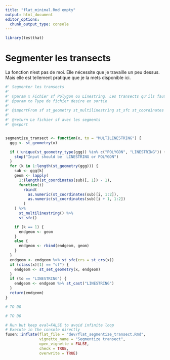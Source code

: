 ```yaml
---
title: "flat_minimal.Rmd empty"
output: html_document
editor_options: 
  chunk_output_type: console
---
```


```r
library(testthat)

```

<!--
 You need to run the 'description' chunk in the '0-dev_history.Rmd' file before continuing your code there.
-->

# Segmenter les transects

La fonction n'est pas de moi. Elle nécessite que je travaille un peu dessus. Mais elle est tellement pratique que je la mets disponible ici.

```r

#' Segmenter les transects
#'
#' @param x Fichier sf Polygon ou Linestring. Les transects qu'ils faut découper en segments 
#' @param to Type de fichier desire en sortie
#'
#' @importFrom sf st_geometry st_multilinestring st_sfc st_coordinates st_set_geometry st_cast st_crs st_geometry_type
#'
#' @return Le fichier sf avec les segments
#' @export


segmentize_transect <- function(x, to = "MULTILINESTRING") {
  ggg <- st_geometry(x)

  if (!unique(st_geometry_type(ggg)) %in% c("POLYGON", "LINESTRING")) {
    stop("Input should be  LINESTRING or POLYGON")
  }
  for (k in 1:length(st_geometry(ggg))) {
    sub <- ggg[k]
    geom <- lapply(
      1:(length(st_coordinates(sub)[, 1]) - 1),
      function(i)
        rbind(
          as.numeric(st_coordinates(sub)[i, 1:2]),
          as.numeric(st_coordinates(sub)[i + 1, 1:2])
        )
    ) %>%
      st_multilinestring() %>%
      st_sfc()

    if (k == 1) {
      endgeom <- geom
    }
    else {
      endgeom <- rbind(endgeom, geom)
    }
  }
  endgeom <- endgeom %>% st_sfc(crs = st_crs(x))
  if (class(x)[1] == "sf") {
    endgeom <- st_set_geometry(x, endgeom)
  }
  if (to == "LINESTRING") {
    endgeom <- endgeom %>% st_cast("LINESTRING")
  }
  return(endgeom)
}

```

```r
# TO DO 
```

```r
# TO DO 
```


```r
# Run but keep eval=FALSE to avoid infinite loop
# Execute in the console directly
fusen::inflate(flat_file = "dev/flat_segmentize_transect.Rmd", 
               vignette_name = "Segmentize transect",
               open_vignette = FALSE,
               check = TRUE,
               overwrite = TRUE)
```
